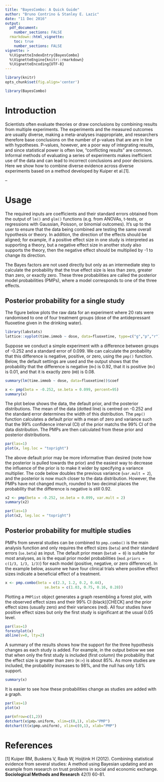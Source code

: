 ```yaml
---
title: "BayesCombo: A Quick Guide"
author: "Bruno Contrino & Stanley E. Lazic"
date: "11 Dec 2016"
output:
  pdf_document:
    number_sections: FALSE
  rmarkdown::html_vignette:
    toc: true
    number_sections: FALSE
vignette: >
  %\VignetteIndexEntry{BayesCombo}
  %\VignetteEngine{knitr::rmarkdown}
  %\VignetteEncoding{UTF-8}
---
```

```r
library(knitr)
opts_chunk$set(fig.align='center') 
```

```r
library(BayesCombo)
```

# Introduction 

Scientists often evaluate theories or draw conclusions by combining results from multiple experiments. The experiments and the measured outcomes are usually diverse, making a meta-analyses inappropriate, and researchers therefore base conclusions on the number of p-values that are are in line with hypotheses. P-values, however, are a poor way of integrating results, and since statistical power is often low, "conflicting results" are common. Informal methods of evaluating a series of experiments makes inefficient use of the data and can lead to incorrect conclusions and poor decisions. Here we show how to combine diverse evidence across diverse experiments based on a method developed by Kuiper et al.[1]. 

 &#8211;

# Usage 

The required inputs are coefficients and their standard errors obtained from the output of `lm()` and `glm()` functions (e.g. from ANOVAs, t-tests, or regressions with Gaussian, Poisson, or binomial outcomes). It's up to the user to ensure that the data being combined are testing the same overall hypothesis or theory. In addition, the direction of the effects should be aligned; for example, if a positive effect size in one study is interpreted as supporting a theory, but a negative effect size in another study also supports the theory, then the negative effect should be multiplied by -1 to change its direction.

The Bayes factors are not used directly but only as an intermediate step to calculate the probability that the true effect size is less than zero, greater than zero, or exactly zero. These three probabilities are called the posterior model probabilities (PMPs), where a model corresponds to one of the three effects.


## Posterior probability for a single study
The figure below plots the raw data for an experiment where 20 rats were randomised to one of four treatment groups (dose of the antidepressant fluoxetine given in the drinking water).


```r
library(labstats)
lattice::xyplot(time.immob ~ dose, data=fluoxetine, type=c("g","p","r"))
```

Suppose we conduct a simple experiment with a difference between groups of -0.252 and a standard error of 0.099. We can calculate the probability that this difference is negative, positive, or zero, using the `pmp()` function. Below, the default settings are used and the output shows that the probability that the difference is negative (`H<`) is 0.92, that it is positive (`H>`) is 0.01, and that it is exactly zero (`H0`) is 0.08. 


```r
summary(lm(time.immob ~ dose, data=fluoxetine))$coef

x <- pmp(beta = -0.252, se.beta = 0.099, percent=95)
summary(x)
```

The plot below shows the data, the default prior, and the posterior distributions. The mean of the data (dotted line) is centred on -0.252 and the standard error determines the width of this distribution. The `pmp()` function calculates a default prior with a mean of zero and variance such that the 99% confidence interval (CI) of the prior matchs the 99% CI of the data distribution. The PMPs are then calculated from these prior and posterior distributions. 

```r
par(las=1)
plot(x, leg.loc = "topright")
```

The above default prior may be more informative than desired (note how the posterior is pulled towards the prior) and the easiest way to decrease the influence of the prior is to make it wider by specifying a variance multiplier. The code below doubles the previous variance (`var.mult = 2`), and the posterior is now much closer to the data distribution. However, the PMPs have not changed much, rounded to two decimal places the probability that the difference is negative is still 0.92.


```r
x2 <- pmp(beta = -0.252, se.beta = 0.099, var.mult = 2)
summary(x2)

par(las=1)
plot(x2, leg.loc = "topright")
```

## Posterior probability for multiple studies

PMPs from several studies can be combined to 
`pmp.combo()` is the main analysis function and only requires the effect sizes (`beta`) and their standard errors (`se.beta`) as input. The default prior mean (`beta0 = 0`) is suitable for most analyses, as is the equal prior model probabilities (`mod.priors = c(1/3, 1/3, 1/3)`) for each model (positive, negative, or zero difference). In the example below, assume we have four clinical trials where positive effect sizes indicate a beneficial effect of a treatment.

```r
x <- pmp.combo(beta = c(2.3, 1.2, 0.2, 0.44),
	              se.beta = c(1.03, 0.75, 0.16, 0.28))
```


Plotting a `PMPlist` object generates a graph resembling a forest plot, with the observed effect sizes and their 99% CI (black)[CHECK] and the prior effect sizes (usually zero) and their variances (red). All four studies have positive effect sizes but only the first study is significant at the usual 0.05 level.


```r
par(las=1)
forestplot(x)
abline(v=0, lty=2)
```

A summary of the results shows how the support for the three hypothesis changes as each study is added. For example, in the output below we see that when only the first study is included (first column) the probability that the effect size is greater than zero (`H:>`) is about 85%. As more studies are included, the probability increases to 98%, and the null has only 1.8% support.


```r
summary(x)
```

It is easier to see how these probabilities change as studies are added with a graph.


```r
par(las=1)
plot(x)
```

```r
par(mfrow=c(1,2))
dotchart(x$pmp.uniform, xlim=c(0,1), xlab="PMP")
dotchart(t(x$pmp.uniform), xlim=c(0,1), xlab="PMP")
```



# References 

[1] Kuiper RM, Buskens V, Raub W, Hoijtink H (2012). Combining statistical evidence from several studies: A method using Bayesian updating and an example from research on trust problems in social and economic exchange. __Sociological Methods and Research__ 42(1) 60-81.

